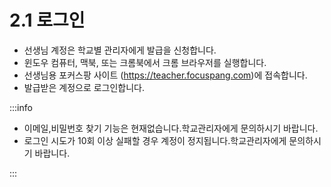 # 2.1 로그인

- 선생님 계정은 학교별 관리자에게 발급을 신청합니다.
- 윈도우 컴퓨터, 맥북, 또는 크롬북에서 크롬 브라우저를 실행합니다.
- 선생님용 포커스팡 사이트 (https://teacher.focuspang.com)에 접속합니다.
- 발급받은 계정으로 로그인합니다.

:::info

- 이메일,비밀번호 찾기 기능은 현재없습니다.학교관리자에게 문의하시기 바랍니다.
- 로그인 시도가 10회 이상 실패할 경우 계정이 정지됩니다.학교관리자에게 문의하시기 바랍니다.

:::
